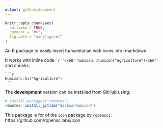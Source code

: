 ```yaml
---
output: github_document
---
```


<!-- README.md is generated from README.Rmd. Please edit that file -->

```r
knitr::opts_chunk$set(
  collapse = TRUE,
  comment = "#>",
  fig.path = "man/figure/"
)
```

An R package to easily insert humanitarian web icons into rmarkdown.

It works with inline code `` `r '\x60r humicon::humicon("Agriculture")\x60'` `` and chunks:

````
```r
humicon::hi("Agriculture")
```
````

The **development** version can be installed from GitHub using:

```r
# install.packages("remotes")
remotes::install_gitlab("dickoa/humicon")
```

This package is for of the `icon` package by `ropensci`: https://github.com/ropenscilabs/icon

